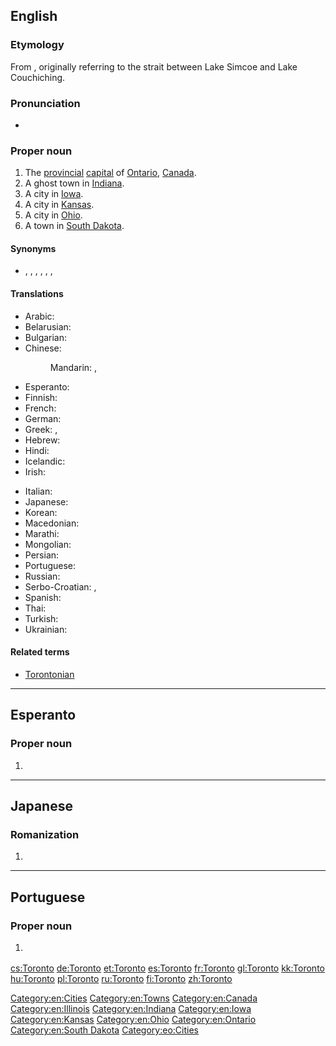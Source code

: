 {{also|Torontó}}
==English==
{{wikipedia}}

===Etymology===
From {{etyl|moh|en}} {{term|tkaronto||where trees stand in water|lang=moh}}, originally referring to the strait between Lake Simcoe and Lake Couchiching.

===Pronunciation===
* {{audio|En-CA Toronto (contracted).ogg|audio (Canada, informal)|lang=en}}

===Proper noun===
{{en-proper noun}}

# The [[provincial]] [[capital]] of [[Ontario]], [[Canada]].
# A ghost town in [[Indiana]].
# A city in [[Iowa]].
# A city in [[Kansas]].
# A city in [[Ohio]].
# A town in [[South Dakota]].

====Synonyms====
* {{sense|city}} {{l/en|Big Smoke|The Big Smoke}}, {{l/en|Hogtown}}, {{l/en|Hollywood North}}, {{l/en|Muddy York}} {{qualifier|historical nickname}}, {{l/en|Queen City}}, {{l/en|T.O.}}, {{l/en|York}} {{qualifier|former name}}

====Translations====
{{trans-top|provincial capital on Ontario, Canada}}
* Arabic: {{t|ar|تورونتو|m|tr=turūntu, torontu}}
* Belarusian: {{t|be|Таронта|m|tr=Tarónta}}
* Bulgarian: {{t|bg|Торонто|tr=Torónto}}
* Chinese:
*: Mandarin: {{t|cmn|多倫多|sc=Hani}}, {{t+|cmn|多伦多|tr=Duōlúnduō|sc=Hani}}
* Esperanto: {{t|eo|Toronto}}
* Finnish: {{t+|fi|Toronto}}
* French: {{t+|fr|Toronto|m}}
* German: {{t+|de|Toronto|n}}
* Greek: {{t+|el|Τορόντο}}, {{t+|el|Τορόντο}}
* Hebrew: {{t|he|טורונטו}}
* Hindi: {{t|hi|टोरंटो|tr=ṭōraṇṭō}}
* Icelandic: {{t|is|Torontó}}
* Irish: {{t|ga|Torontó|m}}
{{trans-mid}}
* Italian: {{t|it|Toronto|m}}
* Japanese: {{t|ja|トロント|tr=Toronto}}
* Korean: {{t|ko|토론토|tr=Toronto|sc=Hang}}
* Macedonian: {{t|mk|Торонто|tr=Torónto}}
* Marathi: {{t|mr|टॉरोंटो|tr=ṭǒroṃṭo|sc=Deva}}
* Mongolian: {{t|mn|Торонто|tr=Torónto|sc=Cyrl}}
* Persian: {{t|fa|تورنتو}}
* Portuguese: {{t|pt|Toronto|f}}
* Russian: {{t|ru|Торонто|m|tr=Torónto}}
* Serbo-Croatian: {{t|sh|Торонто|sc=Cyrl}}, {{t|sh|Toronto}}
* Spanish: {{t+|es|Toronto|m}}
* Thai: {{t|th|โทรอนโต}}
* Turkish: {{t|tr|Toronto}}
* Ukrainian: {{t|uk|Торонто|m|tr=Torónto}}
{{trans-bottom}}

====Related terms====
* [[Torontonian]]

[[Category:en:Cities]]
[[Category:en:Towns]]
[[Category:en:Canada]]
[[Category:en:Illinois]]
[[Category:en:Indiana]]
[[Category:en:Iowa]]
[[Category:en:Kansas]]
[[Category:en:Ohio]]
[[Category:en:Ontario]]
[[Category:en:South Dakota]]

----

==Esperanto==

===Proper noun===
{{eo-proper noun}}

# {{l/en|Toronto}}

[[Category:eo:Cities]]

----

==Japanese==

===Romanization===
{{ja-romaji}}

# {{ja-romanization of|トロント}}

----

==Portuguese==

===Proper noun===
{{pt-proper noun|f}}

# {{l/en|Toronto}} {{gloss|provincial capital on Ontario, Canada}}

[[cs:Toronto]]
[[de:Toronto]]
[[et:Toronto]]
[[es:Toronto]]
[[fr:Toronto]]
[[gl:Toronto]]
[[kk:Toronto]]
[[hu:Toronto]]
[[pl:Toronto]]
[[ru:Toronto]]
[[fi:Toronto]]
[[zh:Toronto]]